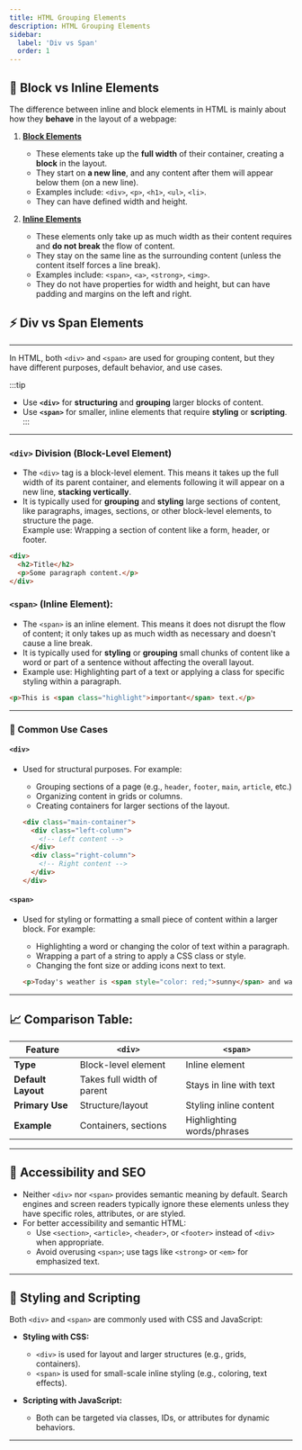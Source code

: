 ```yaml
---
title: HTML Grouping Elements
description: HTML Grouping Elements
sidebar:
  label: 'Div vs Span'
  order: 1
---
```


## 🧱 Block vs Inline Elements

The difference between inline and block elements in HTML is mainly about how they **behave** in the layout of a webpage:

1. **[Block Elements](https://developer.mozilla.org/en-US/docs/Glossary/Block-level_content)**
   - These elements take up the **full width** of their container, creating a **block** in the layout.
   - They start on **a new line**, and any content after them will appear below them (on a new line).
   - Examples include: `<div>`, `<p>`, `<h1>`, `<ul>`, `<li>`.
   - They can have defined width and height.
  
2. **[Inline Elements](https://developer.mozilla.org/en-US/docs/Glossary/Inline-level_content)**
   - These elements only take up as much width as their content requires and **do not break** the flow of content.
   - They stay on the same line as the surrounding content (unless the content itself forces a line break).
   - Examples include: `<span>`, `<a>`, `<strong>`, `<img>`.
   - They do not have properties for width and height, but can have padding and margins on the left and right.

## ⚡ Div vs Span Elements

---

In HTML, both `<div>` and `<span>` are used for grouping content, but they have different purposes, default behavior, and use cases. 

:::tip
- Use **`<div>`** for **structuring** and **grouping** larger blocks of content.
- Use **`<span>`** for smaller, inline elements that require **styling** or **scripting**.
:::

---

### `<div>` Division (Block-Level Element)
- The `<div>` tag is a block-level element. This means it takes up the full width of its parent container, and elements following it will appear on a new line, **stacking vertically**.
- It is typically used for **grouping** and **styling** large sections of content, like paragraphs, images, sections, or other block-level elements, to structure the page.  
Example use: Wrapping a section of content like a form, header, or footer.
```html
<div>
  <h2>Title</h2>
  <p>Some paragraph content.</p>
</div>
```

### `<span>` (Inline Element): 

- The `<span>` is an inline element. This means it does not disrupt the flow of content; it only takes up as much width as necessary and doesn't cause a line break.
- It is typically used for **styling** or **grouping** small chunks of content like a word or part of a sentence without affecting the overall layout.
- Example use: Highlighting part of a text or applying a class for specific styling within a paragraph.

```html
<p>This is <span class="highlight">important</span> text.</p>
```
---

### 🧪 Common Use Cases

#### `<div>`
- Used for structural purposes. For example:
  - Grouping sections of a page (e.g., `header`, `footer`, `main`, `article`, etc.)
  - Organizing content in grids or columns.
  - Creating containers for larger sections of the layout.

  ```html
  <div class="main-container">
    <div class="left-column">
      <!-- Left content -->
    </div>
    <div class="right-column">
      <!-- Right content -->
    </div>
  </div>
  ```

#### `<span>`
- Used for styling or formatting a small piece of content within a larger block. For example:
  - Highlighting a word or changing the color of text within a paragraph.
  - Wrapping a part of a string to apply a CSS class or style.
  - Changing the font size or adding icons next to text.

  ```html
  <p>Today's weather is <span style="color: red;">sunny</span> and warm.</p>
  ```
---


## 📈 Comparison Table:

| Feature          | `<div>`                   | `<span>`                  |
|-------------------|---------------------------|---------------------------|
| **Type**         | Block-level element       | Inline element            |
| **Default Layout**| Takes full width of parent| Stays in line with text   |
| **Primary Use**  | Structure/layout          | Styling inline content    |
| **Example**      | Containers, sections      | Highlighting words/phrases|

---

## 📲 Accessibility and SEO
- Neither `<div>` nor `<span>` provides semantic meaning by default. Search engines and screen readers typically ignore these elements unless they have specific roles, attributes, or are styled.
- For better accessibility and semantic HTML:
  - Use `<section>`, `<article>`, `<header>`, or `<footer>` instead of `<div>` when appropriate.
  - Avoid overusing `<span>`; use tags like `<strong>` or `<em>` for emphasized text.

---

## 🎄 Styling and Scripting
Both `<div>` and `<span>` are commonly used with CSS and JavaScript:
- **Styling with CSS:**
  - `<div>` is used for layout and larger structures (e.g., grids, containers).
  - `<span>` is used for small-scale inline styling (e.g., coloring, text effects).

- **Scripting with JavaScript:**
  - Both can be targeted via classes, IDs, or attributes for dynamic behaviors.

---


